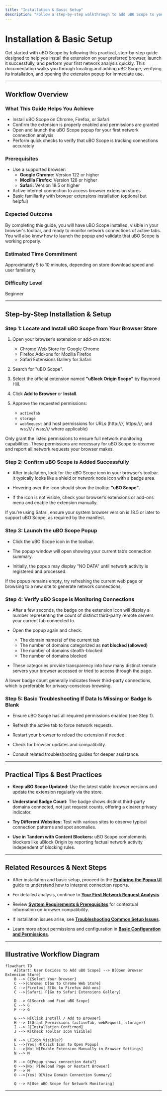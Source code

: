 ```yaml
---
title: "Installation & Basic Setup"
description: "Follow a step-by-step walkthrough to add uBO Scope to your preferred browser. Learn where to find it, how to launch the popup, and begin your first analysis immediately. This guide helps you ensure your extension is working, and highlights any quick checks to verify its installation."
---
```


# Installation & Basic Setup

Get started with uBO Scope by following this practical, step-by-step guide designed to help you install the extension on your preferred browser, launch it successfully, and perform your first network analysis quickly. This documentation walks you through locating and adding uBO Scope, verifying its installation, and opening the extension popup for immediate use.

---

## Workflow Overview

### What This Guide Helps You Achieve

- Install uBO Scope on Chrome, Firefox, or Safari
- Confirm the extension is properly enabled and permissions are granted
- Open and launch the uBO Scope popup for your first network connection analysis
- Perform quick checks to verify that uBO Scope is tracking connections accurately

### Prerequisites

- Use a supported browser:
  - **Google Chrome:** Version 122 or higher
  - **Mozilla Firefox:** Version 128 or higher
  - **Safari:** Version 18.5 or higher
- Active internet connection to access browser extension stores
- Basic familiarity with browser extensions installation (optional but helpful)

### Expected Outcome

By completing this guide, you will have uBO Scope installed, visible in your browser's toolbar, and ready to monitor network connections of active tabs. You will also know how to launch the popup and validate that uBO Scope is working properly.

### Estimated Time Commitment

Approximately 5 to 10 minutes, depending on store download speed and user familiarity

### Difficulty Level

Beginner

---

## Step-by-Step Installation & Setup

### Step 1: Locate and Install uBO Scope from Your Browser Store

1. Open your browser’s extension or add-on store:
   - Chrome Web Store for Google Chrome
   - Firefox Add-ons for Mozilla Firefox
   - Safari Extensions Gallery for Safari

2. Search for "uBO Scope".

3. Select the official extension named **"uBlock Origin Scope"** by Raymond Hill.

4. Click **Add to Browser** or **Install**.

5. Approve the requested permissions:
   - `activeTab`
   - `storage`
   - `webRequest` and host permissions for URLs (http://*/*, https://*/*, and ws://*/* / wss://*/* where applicable)

<Tip>
Only grant the listed permissions to ensure full network monitoring capabilities. These permissions are necessary for uBO Scope to observe and report all network requests your browser makes.
</Tip>

### Step 2: Confirm uBO Scope is Added Successfully

- After installation, look for the uBO Scope icon in your browser’s toolbar. It typically looks like a shield or network node icon with a badge area.

- Hovering over the icon should show the tooltip: **"uBO Scope"**.

- If the icon is not visible, check your browser’s extensions or add-ons menu and enable the extension manually.

<Note>
If you’re using Safari, ensure your system browser version is 18.5 or later to support uBO Scope, as required by the manifest.
</Note>

### Step 3: Launch the uBO Scope Popup

- Click the uBO Scope icon in the toolbar.

- The popup window will open showing your current tab’s connection summary.

- Initially, the popup may display "NO DATA" until network activity is registered and processed.

<Check>
If the popup remains empty, try refreshing the current web page or browsing to a new site to generate network connections.
</Check>

### Step 4: Verify uBO Scope is Monitoring Connections

- After a few seconds, the badge on the extension icon will display a number representing the count of distinct third-party remote servers your current tab connected to.

- Open the popup again and check:
  - The domain name(s) of the current tab
  - The number of domains categorized as **not blocked (allowed)**
  - The number of domains stealth-blocked
  - The number of domains blocked

- These categories provide transparency into how many distinct remote servers your browser accessed or tried to access through the page.

<Tip>
A lower badge count generally indicates fewer third-party connections, which is preferable for privacy-conscious browsing.
</Tip>

### Step 5: Basic Troubleshooting If Data Is Missing or Badge Is Blank

- Ensure uBO Scope has all required permissions enabled (see Step 1).

- Refresh the active tab to force network requests.

- Restart your browser to reload the extension if needed.

- Check for browser updates and compatibility.

- Consult related troubleshooting guides for deeper assistance.

---

## Practical Tips & Best Practices

- **Keep uBO Scope Updated:** Use the latest stable browser versions and update the extension regularly via the store.

- **Understand Badge Count:** The badge shows distinct third-party domains connected, not just request counts, offering a clearer privacy indicator.

- **Try Different Websites:** Test with various sites to observe typical connection patterns and spot anomalies.

- **Use in Tandem with Content Blockers:** uBO Scope complements blockers like uBlock Origin by reporting factual network activity independent of blocking rules.

---

## Related Resources & Next Steps

- After installation and basic setup, proceed to the **[Exploring the Popup UI](guides/getting-started-journeys/exploring-the-popup-ui)** guide to understand how to interpret connection reports.

- For detailed analysis, continue to **[Your First Network Request Analysis](guides/getting-started-journeys/first-network-request-analysis)**.

- Review **[System Requirements & Prerequisites](getting-started/essentials/prerequisites)** for contextual information on browser compatibility.

- If installation issues arise, see **[Troubleshooting Common Setup Issues](getting-started/setup-and-troubleshooting/troubleshooting)**.

- Learn more about permissions and configuration in **[Basic Configuration and Permissions](getting-started/setup-and-troubleshooting/basic-configuration)**.

---

## Illustrative Workflow Diagram

```mermaid
flowchart TD
    A[Start: User Decides to Add uBO Scope] --> B[Open Browser Extension Store]
    B --> C{Select Your Browser}
    C -->|Chrome| D[Go to Chrome Web Store]
    C -->|Firefox| E[Go to Firefox Add-ons]
    C -->|Safari| F[Go to Safari Extensions Gallery]

    D --> G[Search and Find uBO Scope]
    E --> G
    F --> G

    G --> H[Click Install / Add to Browser]
    H --> I[Grant Permissions (activeTab, webRequest, storage)]
    I --> J[Installation Confirmed]
    J --> K[Check Toolbar Icon Visible]

    K --> L{Icon Visible?}
    L -->|Yes| M[Click Icon to Open Popup]
    L -->|No| N[Enable Extension Manually in Browser Settings]
    N --> M

    M --> O{Popup shows connection data?}
    O -->|No| P[Reload Page or Restart Browser]
    P --> M
    O -->|Yes| Q[View Domain Connection Summary]

    Q --> R[Use uBO Scope for Network Monitoring]
```

---